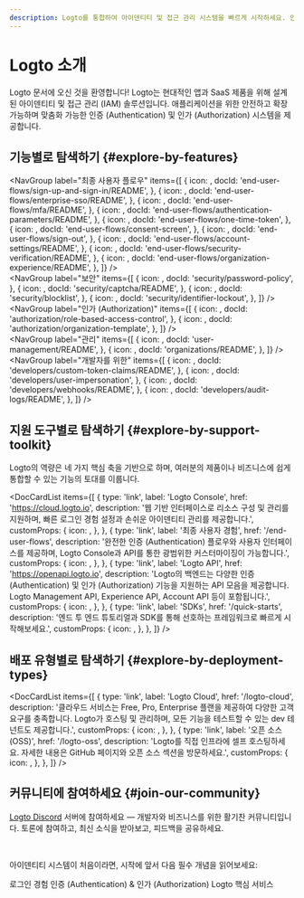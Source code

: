 ```yaml
---
description: Logto를 통합하여 아이덴티티 및 접근 관리 시스템을 빠르게 시작하세요. 인증 (Authentication), 인가 (Authorization), 다중 테넌트 관리를 한 번에 누릴 수 있습니다.
---
```



# Logto 소개

Logto 문서에 오신 것을 환영합니다! Logto는 현대적인 앱과 SaaS 제품을 위해 설계된 아이덴티티 및 접근 관리 (IAM) 솔루션입니다. 애플리케이션을 위한 안전하고 확장 가능하며 맞춤화 가능한 인증 (Authentication) 및 인가 (Authorization) 시스템을 제공합니다.

## 기능별로 탐색하기 \{#explore-by-features}

<NavGroup
  label="최종 사용자 플로우"
  items={[
    {
      icon: <SignInIcon />,
      docId: 'end-user-flows/sign-up-and-sign-in/README',
    },
    {
      icon: <SsoIcon />,
      docId: 'end-user-flows/enterprise-sso/README',
    },
    {
      icon: <LockIcon />,
      docId: 'end-user-flows/mfa/README',
    },
    {
      icon: <ScreenIcon />,
      docId: 'end-user-flows/authentication-parameters/README',
    },
    {
      icon: <LinkIcon />,
      docId: 'end-user-flows/one-time-token',
    },
    {
      icon: <SecurityIcon />,
      docId: 'end-user-flows/consent-screen',
    },
    {
      icon: <SignOutIcon />,
      docId: 'end-user-flows/sign-out',
    },
    {
      icon: <GearIcon />,
      docId: 'end-user-flows/account-settings/README',
    },
    {
      icon: <SecurityIcon />,
      docId: 'end-user-flows/security-verification/README',
    },
    {
      icon: <OrganizationIcon />,
      docId: 'end-user-flows/organization-experience/README',
    },
  ]}
/>
<br />
<NavGroup
  label="보안"
  items={[
    {
      icon: <KeyIcon />,
      docId: 'security/password-policy',
    },
    {
      icon: <CheckboxIcon />,
      docId: 'security/captcha/README',
    },
    {
      icon: <BlockUserIcon />,
      docId: 'security/blocklist',
    },
    {
      icon: <LockoutIcon />,
      docId: 'security/identifier-lockout',
    },
  ]}
/>
<br />
<NavGroup
  label="인가 (Authorization)"
  items={[
    {
      icon: <AuthorizationIcon />,
      docId: 'authorization/role-based-access-control',
    },
    {
      icon: <AuthorizationIcon />,
      docId: 'authorization/organization-template',
    },
  ]}
/>
<br />
<NavGroup
  label="관리"
  items={[
    {
      icon: <UserManagementIcon />,
      docId: 'user-management/README',
    },
    {
      icon: <OrganizationIcon />,
      docId: 'organizations/README',
    },
  ]}
/>
<br />
<NavGroup
  label="개발자를 위한"
  items={[
    {
      icon: <GearPlusIcon />,
      docId: 'developers/custom-token-claims/README',
    },
    {
      icon: <ImpersonationIcon />,
      docId: 'developers/user-impersonation',
    },
    {
      icon: <WebhookIcon />,
      docId: 'developers/webhooks/README',
    },
    {
      icon: <AuditLogIcon />,
      docId: 'developers/audit-logs/README',
    },
  ]}
/>

## 지원 도구별로 탐색하기 \{#explore-by-support-toolkit}

Logto의 역량은 네 가지 핵심 축을 기반으로 하며, 여러분의 제품이나 비즈니스에 쉽게 통합할 수 있는 기능의 토대를 이룹니다.

<DocCardList
  items={[
    {
      type: 'link',
      label: 'Logto Console',
      href: 'https://cloud.logto.io',
      description:
        '웹 기반 인터페이스로 리소스 구성 및 관리를 지원하며, 빠른 로그인 경험 설정과 손쉬운 아이덴티티 관리를 제공합니다.',
      customProps: {
        icon: <LogtoConsoleIcon />,
      },
    },
    {
      type: 'link',
      label: '최종 사용자 경험',
      href: '/end-user-flows',
      description:
        '완전한 인증 (Authentication) 플로우와 사용자 인터페이스를 제공하며, Logto Console과 API를 통한 광범위한 커스터마이징이 가능합니다.',
      customProps: {
        icon: <ExperienceIcon />,
      },
    },
    {
      type: 'link',
      label: 'Logto API',
      href: 'https://openapi.logto.io',
      description:
        'Logto의 백엔드는 다양한 인증 (Authentication) 및 인가 (Authorization) 기능을 지원하는 API 모음을 제공합니다. Logto Management API, Experience API, Account API 등이 포함됩니다.',
      customProps: {
        icon: <LogtoApiIcon />,
      },
    },
    {
      type: 'link',
      label: 'SDKs',
      href: '/quick-starts',
      description: '엔드 투 엔드 튜토리얼과 SDK를 통해 선호하는 프레임워크로 빠르게 시작해보세요.',
      customProps: {
        icon: <SdkIcon />,
      },
    },
  ]}
/>

## 배포 유형별로 탐색하기 \{#explore-by-deployment-types}

<DocCardList
  items={[
    {
      type: 'link',
      label: 'Logto Cloud',
      href: '/logto-cloud',
      description:
        '클라우드 서비스는 Free, Pro, Enterprise 플랜을 제공하여 다양한 고객 요구를 충족합니다. Logto가 호스팅 및 관리하며, 모든 기능을 테스트할 수 있는 dev 테넌트도 제공합니다.',
      customProps: {
        icon: <CloudIcon />,
      },
    },
    {
      type: 'link',
      label: '오픈 소스 (OSS)',
      href: '/logto-oss',
      description:
        'Logto를 직접 인프라에 셀프 호스팅하세요. 자세한 내용은 GitHub 페이지와 오픈 소스 섹션을 방문하세요.',
      customProps: {
        icon: <OpenSourceIcon />,
      },
    },
  ]}
/>

## 커뮤니티에 참여하세요 \{#join-our-community}

[Logto Discord](https://discord.com/invite/UEPaF3j5e6) 서버에 참여하세요 — 개발자와 비즈니스를 위한 활기찬 커뮤니티입니다. 토론에 참여하고, 최신 소식을 받아보고, 피드백을 공유하세요.

<br />

아이덴티티 시스템이 처음이라면, 시작에 앞서 다음 필수 개념을 읽어보세요:

<Url href="/concepts/sign-in-experience">로그인 경험</Url>
<Url href="/concepts/authn-vs-authz">인증 (Authentication) & 인가 (Authorization)</Url>
<Url href="/concepts/core-service">Logto 핵심 서비스</Url>
